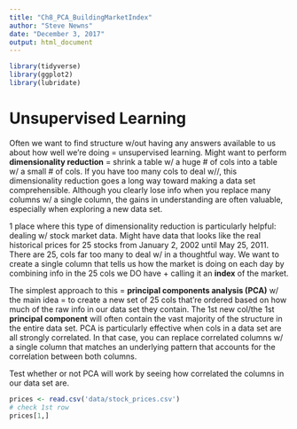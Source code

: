 ```yaml
---
title: "Ch8_PCA_BuildingMarketIndex"
author: "Steve Newns"
date: "December 3, 2017"
output: html_document
---
```


```r
library(tidyverse)
library(ggplot2)
library(lubridate)
```

# Unsupervised Learning

Often we want to find structure w/out having any answers available to us about how well we’re doing  = unsupervised learning. Might want to perform **dimensionality reduction** = shrink a table w/ a huge # of cols into a table w/ a small # of cols. If you have too many cols to deal w//, this dimensionality reduction goes a long way toward making a data set comprehensible. Although you clearly lose info when you replace many columns w/ a single column, the gains in understanding are often valuable, especially when exploring a new data set. 

1 place where this type of dimensionality reduction is particularly helpful: dealing w/ stock market data. Might have data that looks like the real historical prices for 25 stocks from January 2, 2002 until May 25, 2011. There are 25, cols far too many to deal w/ in a thoughtful way. We want to create a single column that tells us how the market is doing on each day by combining info in the 25 cols we DO have + calling it an **index** of the market.

The simplest approach to this = **principal components analysis (PCA)** w/ the main idea = to create a new set of 25 cols that're ordered based on how much of the raw info in our data set they contain. The 1st new col/the 1st **principal component** will often contain the vast majority of the structure in the entire data set. PCA is particularly effective when cols in a data set are all strongly correlated. In that case, you can replace correlated columns w/ a single column that matches an underlying pattern that accounts for the correlation between both columns.

Test whether or not PCA will work by seeing how correlated the columns in our data set are.
```r
prices <- read.csv('data/stock_prices.csv')
# check 1st row
prices[1,]
```